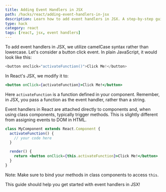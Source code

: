 ```yaml
---
title: Adding Event Handlers in JSX
path: /hacks/react/adding-event-handlers-in-jsx
description: Learn how to add event handlers in JSX. A step-by-step guide to understanding and implementing event handlers in React's JSX syntax.
type: hack
category: react
tags: [react, jsx, event handlers]
---
```


To add event handlers in JSX, we utilize camelCase syntax rather than lowercase. Let's consider a button click event. In plain JavaScript, it would look like this:

```javascript
<button onclick="activateFunction()">Click Me!</button>
```

In React's JSX, we modify it to:

```jsx
<button onClick={activateFunction}>Click Me!</button>
```

Here `activateFunction` is a function defined in your component. Remember, in JSX, you pass a function as the event handler, rather than a string.

Event handlers in React are attached directly to components and, when using class components, typically trigger methods. This is slightly different from assigning events to DOM in HTML.

```jsx
class MyComponent extends React.Component {
  activateFunction() {
    // your code here
  }

  render() {
    return <button onClick={this.activateFunction}>Click Me!</button>
  }
}
```

Note: Make sure to bind your methods in class components to access `this`.

This guide should help you get started with event handlers in JSX!